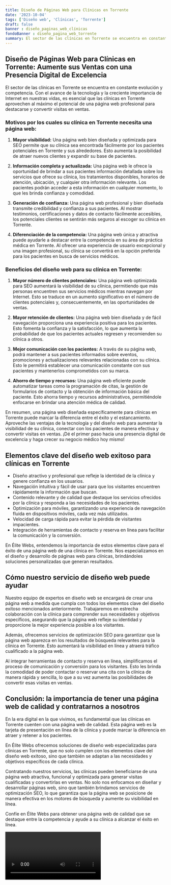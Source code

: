 ```yaml
---
title: Diseño de Páginas Web para Clínicas en Torrente
date: '2023-10-04'
tags: ['Diseño web', 'Clínicas', 'Torrente']
draft: false
banner : diseño_paginas_web_clínicas
fondoBanner : diseño_pagina_web_torrente
summary: El sector de las clínicas en Torrente se encuentra en constante evolución y competencia. Con el avance de la tecnología y la creciente importancia de Internet en nuestras vidas, es esencial que las clínicas en Torrente aprovechen al máximo el potencial de una página web profesional para destacarse y convertir visitas en ventas.
---
```


## Diseño de Páginas Web para Clínicas en Torrente: Aumente sus Ventas con una Presencia Digital de Excelencia

El sector de las clínicas en Torrente se encuentra en constante evolución y competencia. Con el avance de la tecnología y la creciente importancia de Internet en nuestras vidas, es esencial que las clínicas en Torrente aprovechen al máximo el potencial de una página web profesional para destacarse y convertir visitas en ventas.

### Motivos por los cuales su clínica en Torrente necesita una página web:

1. **Mayor visibilidad:** Una página web bien diseñada y optimizada para SEO permite que su clínica sea encontrada fácilmente por los pacientes potenciales en Torrente y sus alrededores. Esto aumenta la posibilidad de atraer nuevos clientes y expandir su base de pacientes.

2. **Información completa y actualizada:** Una página web le ofrece la oportunidad de brindar a sus pacientes información detallada sobre los servicios que ofrece su clínica, los tratamientos disponibles, horarios de atención, ubicación, y cualquier otra información relevante. Los pacientes podrán acceder a esta información en cualquier momento, lo que les brinda confianza y comodidad.

3. **Generación de confianza:** Una página web profesional y bien diseñada transmite credibilidad y confianza a sus pacientes. Al mostrar testimonios, certificaciones y datos de contacto fácilmente accesibles, los potenciales clientes se sentirán más seguros al escoger su clínica en Torrente.

4. **Diferenciación de la competencia:** Una página web única y atractiva puede ayudarle a destacar entre la competencia en su área de práctica médica en Torrente. Al ofrecer una experiencia de usuario excepcional y una imagen profesional, su clínica se convertirá en la opción preferida para los pacientes en busca de servicios médicos.

### Beneficios del diseño web para su clínica en Torrente:

1. **Mayor número de clientes potenciales:** Una página web optimizada para SEO aumentará la visibilidad de su clínica, permitiendo que más personas encuentren sus servicios médicos mientras navegan por Internet. Esto se traduce en un aumento significativo en el número de clientes potenciales y, consecuentemente, en las oportunidades de ventas.

2. **Mayor retención de clientes:** Una página web bien diseñada y de fácil navegación proporciona una experiencia positiva para los pacientes. Esto fomenta la confianza y la satisfacción, lo que aumenta la probabilidad de que los pacientes actuales regresen y recomienden su clínica a otros.

3. **Mejor comunicación con los pacientes:** A través de su página web, podrá mantener a sus pacientes informados sobre eventos, promociones y actualizaciones relevantes relacionadas con su clínica. Esto le permitirá establecer una comunicación constante con sus pacientes y mantenerlos comprometidos con su marca.

4. **Ahorro de tiempo y recursos:** Una página web eficiente puede automatizar tareas como la programación de citas, la gestión de formularios de contacto y la obtención de información básica del paciente. Esto ahorra tiempo y recursos administrativos, permitiéndole enfocarse en brindar una atención médica de calidad.

En resumen, una página web diseñada específicamente para clínicas en Torrente puede marcar la diferencia entre el éxito y el estancamiento. Aproveche las ventajas de la tecnología y del diseño web para aumentar la visibilidad de su clínica, conectar con los pacientes de manera efectiva y convertir visitas en ventas. ¡Dé el primer paso hacia una presencia digital de excelencia y haga crecer su negocio médico hoy mismo!

<GifSeo />

<Cta />

## Elementos clave del diseño web exitoso para clínicas en Torrente

- Diseño atractivo y profesional que refleje la identidad de la clínica y genere confianza en los usuarios.
- Navegación intuitiva y fácil de usar para que los visitantes encuentren rápidamente la información que buscan.
- Contenido relevante y de calidad que destaque los servicios ofrecidos por la clínica y responda a las necesidades de los pacientes.
- Optimización para móviles, garantizando una experiencia de navegación fluida en dispositivos móviles, cada vez más utilizados.
- Velocidad de carga rápida para evitar la pérdida de visitantes impacientes.
- Integración de herramientas de contacto y reserva en línea para facilitar la comunicación y la conversión.

En Élite Webs, entendemos la importancia de estos elementos clave para el éxito de una página web de una clínica en Torrente. Nos especializamos en el diseño y desarrollo de páginas web para clínicas, brindándoles soluciones personalizadas que generan resultados.

## Cómo nuestro servicio de diseño web puede ayudar

Nuestro equipo de expertos en diseño web se encargará de crear una página web a medida que cumpla con todos los elementos clave del diseño exitoso mencionados anteriormente. Trabajaremos en estrecha colaboración con la clínica para comprender sus necesidades y objetivos específicos, asegurando que la página web refleje su identidad y proporcione la mejor experiencia posible a los visitantes.

Además, ofrecemos servicios de optimización SEO para garantizar que la página web aparezca en los resultados de búsqueda relevantes para la clínica en Torrente. Esto aumentará la visibilidad en línea y atraerá tráfico cualificado a la página web.

Al integrar herramientas de contacto y reserva en línea, simplificamos el proceso de comunicación y conversión para los visitantes. Esto les brinda la comodidad de poder contactar o reservar una cita con la clínica de manera rápida y sencilla, lo que a su vez aumenta las posibilidades de convertir esas visitas en ventas.

## Conclusión: la importancia de tener una página web de calidad y contratarnos a nosotros

En la era digital en la que vivimos, es fundamental que las clínicas en Torrente cuenten con una página web de calidad. Esta página web es la tarjeta de presentación en línea de la clínica y puede marcar la diferencia en atraer y retener a los pacientes.

En Élite Webs ofrecemos soluciones de diseño web especializadas para clínicas en Torrente, que no solo cumplen con los elementos clave del diseño web exitoso, sino que también se adaptan a las necesidades y objetivos específicos de cada clínica.

Contratando nuestros servicios, las clínicas pueden beneficiarse de una página web atractiva, funcional y optimizada para generar visitas cualificadas y convertirlas en ventas. No solo nos enfocamos en diseñar y desarrollar páginas web, sino que también brindamos servicios de optimización SEO, lo que garantiza que la página web se posicione de manera efectiva en los motores de búsqueda y aumente su visibilidad en línea.

Confíe en Élite Webs para obtener una página web de calidad que se destaque entre la competencia y ayude a su clínica a alcanzar el éxito en línea.

<Video />

<CtaBot job='Clínicas' city='Torrente'/>

<Gmaps query='Torrente+españa+maps' />